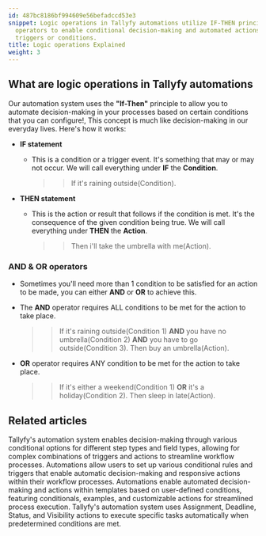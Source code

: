 ```yaml
---
id: 487bc8186bf994609e56befadccd53e3
snippet: Logic operations in Tallyfy automations utilize IF-THEN principles with AND/OR
  operators to enable conditional decision-making and automated actions based on specified
  triggers or conditions.
title: Logic operations Explained
weight: 3
---
```


## What are logic operations in Tallyfy automations

Our automation system uses the **"If-Then"** principle to allow you to automate decision-making in your processes based on certain conditions that you can configure!, This concept is much like decision-making in our everyday lives. Here's how it works:

- **IF statement**

  - This is a condition or a trigger event. It's something that may or may not occur. We will call everything under **IF** the **Condition**.
    > > If it's raining outside(Condition).

- **THEN statement**
  - This is the action or result that follows if the condition is met. It's the consequence of the given condition being true. We will call everything under **THEN** the **Action**.
    > > Then i'll take the umbrella with me(Action).

### **AND & OR operators**

- Sometimes you'll need more than 1 condition to be satisfied for an action to be made, you can either **AND** or **OR** to achieve this.

- The **AND** operator requires ALL conditions to be met for the action to take place.
  > > If it's raining outside(Condition 1) **AND** you have no umbrella(Condition 2) **AND** you have to go outside(Condition 3).
  > > Then buy an umbrella(Action).

- **OR** operator requires ANY condition to be met for the action to take place.
  > > If it's either a weekend(Condition 1) **OR** it's a holiday(Condition 2).
  > > Then sleep in late(Action).


## Related articles
<CardGrid>
<LinkTitleCard header="<b>Conditionals > Conditionals (IF) explained</b>" href="/products/pro/documenting/templates/automations/conditionals/conditionals-explained/" > Tallyfy's automation system enables decision-making through various conditional options for different step types and field types, allowing for complex combinations of triggers and actions to streamline workflow processes. </LinkTitleCard>
<LinkTitleCard header="<b>Automations > Conditionals</b>" href="/products/pro/documenting/templates/automations/conditionals/" > Automations allow users to set up various conditional rules and triggers that enable automatic decision-making and responsive actions within their workflow processes. </LinkTitleCard>
<LinkTitleCard header="<b>Templates > Automations</b>" href="/products/pro/documenting/templates/automations/" > Automations enable automated decision-making and actions within templates based on user-defined conditions, featuring conditionals, examples, and customizable actions for streamlined process execution. </LinkTitleCard>
<LinkTitleCard header="<b>Automations > Actions</b>" href="/products/pro/documenting/templates/automations/actions/" > Tallyfy's automation system uses Assignment, Deadline, Status, and Visibility actions to execute specific tasks automatically when predetermined conditions are met. </LinkTitleCard>
</CardGrid>